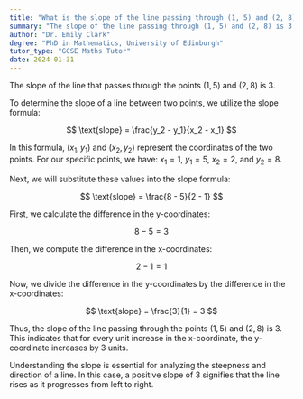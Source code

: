 ```yaml
---
title: "What is the slope of the line passing through (1, 5) and (2, 8)?"
summary: "The slope of the line passing through (1, 5) and (2, 8) is 3."
author: "Dr. Emily Clark"
degree: "PhD in Mathematics, University of Edinburgh"
tutor_type: "GCSE Maths Tutor"
date: 2024-01-31
---
```


The slope of the line that passes through the points $(1, 5)$ and $(2, 8)$ is $3$.

To determine the slope of a line between two points, we utilize the slope formula:

$$
\text{slope} = \frac{y_2 - y_1}{x_2 - x_1}
$$

In this formula, $(x_1, y_1)$ and $(x_2, y_2)$ represent the coordinates of the two points. For our specific points, we have: $x_1 = 1$, $y_1 = 5$, $x_2 = 2$, and $y_2 = 8$.

Next, we will substitute these values into the slope formula:

$$
\text{slope} = \frac{8 - 5}{2 - 1}
$$

First, we calculate the difference in the y-coordinates:

$$
8 - 5 = 3
$$

Then, we compute the difference in the x-coordinates:

$$
2 - 1 = 1
$$

Now, we divide the difference in the y-coordinates by the difference in the x-coordinates:

$$
\text{slope} = \frac{3}{1} = 3
$$

Thus, the slope of the line passing through the points $(1, 5)$ and $(2, 8)$ is $3$. This indicates that for every unit increase in the x-coordinate, the y-coordinate increases by $3$ units. 

Understanding the slope is essential for analyzing the steepness and direction of a line. In this case, a positive slope of $3$ signifies that the line rises as it progresses from left to right.
    
